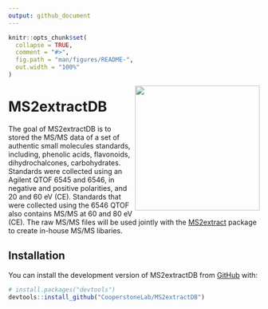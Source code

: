 ```yaml
---
output: github_document
---
```


<!-- README.md is generated from README.Rmd. Please edit that file -->

```r
knitr::opts_chunk$set(
  collapse = TRUE,
  comment = "#>",
  fig.path = "man/figures/README-",
  out.width = "100%"
)
```

<img src="man/figures/MS2extractDB.png"  align="right" height="250" style="float:right; height:250px;">

# MS2extractDB

<!-- badges: start -->
<!-- badges: end -->

The goal of MS2extractDB is to stored the MS/MS data of a set of authentic small
molecules standards, including, phenolic acids, flavonoids, dihydrochalcones, 
carbohydrates.  Standards were collected using an Agilent QTOF 6545 and 6546,
in negative and positive polarities, and 20 and 60 eV (CE). 
Standards that were collected  using the 6546 QTOF also contains MS/MS at
60 and 80 eV (CE). The raw MS/MS files  will be used jointly 
with the [MS2extract](https://cooperstonelab.github.io/MS2extract/)
package to create in-house MS/MS libaries.

## Installation

You can install the development version of MS2extractDB from 
[GitHub](https://github.com/CooperstoneLab/MS2extractDB) with:

``` r
# install.packages("devtools")
devtools::install_github("CooperstoneLab/MS2extractDB")
```
